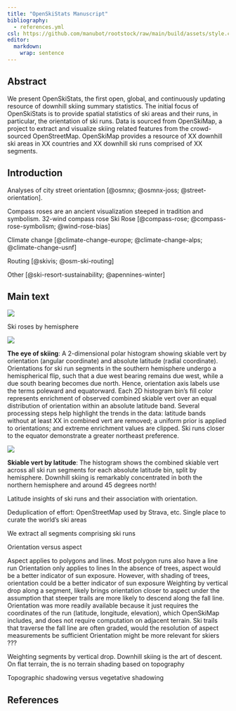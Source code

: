 ```yaml
---
title: "OpenSkiStats Manuscript"
bibliography:
  - references.yml
csl: https://github.com/manubot/rootstock/raw/main/build/assets/style.csl
editor:
  markdown:
    wrap: sentence
---
```


## Abstract

We present OpenSkiStats, the first open, global, and continuously updating resource of downhill skiing summary statistics.
The initial focus of OpenSkiStats is to provide spatial statistics of ski areas and their runs, in particular, the orientation of ski runs.
Data is sourced from OpenSkiMap, a project to extract and visualize skiing related features from the crowd-sourced OpenStreetMap.
OpenSkiMap provides a resource of XX downhill ski areas in XX countries and XX downhill ski runs comprised of XX segments.

## Introduction

Analyses of city street orientation [@osmnx; @osmnx-joss; @street-orientation].

Compass roses are an ancient visualization steeped in tradition and symbolism.
32-wind compass rose Ski Rose [@compass-rose; @compass-rose-symbolism; @wind-rose-bias]

Climate change [@climate-change-europe; @climate-change-alps; @climate-change-usnf]

Routing [@skivis; @osm-ski-routing]

Other [@ski-resort-sustainability; @apennines-winter]

## Main text

::: {#fig-hemisphere-roses}
![](../images/hemisphere_roses.svg)

Ski roses by hemisphere
:::

::::: {#fig-latitude-panel layout="[75,25]"}
::: {#fig-eye}
![](../images/bearing_by_latitude_eye.svg)

**The eye of skiing**:
A 2-dimensional polar histogram showing skiable vert by orientation (angular coordinate) and absolute latitude (radial coordinate).
Orientations for ski run segments in the southern hemisphere undergo a hemispherical flip, such that a due west bearing remains due west, while a due south bearing becomes due north.
Hence, orientation axis labels use the terms poleward and equatorward.
Each 2D histogram bin's fill color represents enrichment of observed combined skiable vert over an equal distribution of orientation within an absolute latitude band.
Several processing steps help highlight the trends in the data:
latitude bands without at least XX in combined vert are removed;
a uniform prior is applied to orientations;
and extreme enrichment values are clipped.
Ski runs closer to the equator demonstrate a greater northeast preference.
:::

::: {#fig-latitude}
![](../images/latitude_histogram.svg)

**Skiable vert by latitude**:
The histogram shows the combined skiable vert across all ski run segments for each absolute latitude bin, split by hemisphere.
Downhill skiing is remarkably concentrated in both the northern hemisphere and around 45 degrees north!
:::

Latitude insights of ski runs and their association with orientation.
:::::

Deduplication of effort: OpenStreetMap used by Strava, etc.
Single place to curate the world's ski areas

We extract all segments comprising ski runs

Orientation versus aspect

Aspect applies to polygons and lines.
Most polygon runs also have a line run Orientation only applies to lines In the absence of trees, aspect would be a better indicator of sun exposure.
However, with shading of trees, orientation could be a better indicator of sun exposure Weighting by vertical drop along a segment, likely brings orientation closer to aspect under the assumption that steeper trails are more likely to descend along the fall line.
Orientation was more readily available because it just requires the coordinates of the run (latitude, longitude, elevation), which OpenSkiMap includes, and does not require computation on adjacent terrain.
Ski trails that traverse the fall line are often graded, would the resolution of aspect measurements be sufficient Orientation might be more relevant for skiers ???

Weighting segments by vertical drop.
Downhill skiing is the art of descent.
On flat terrain, the is no terrain shading based on topography

Topographic shadowing versus vegetative shadowing

## References

::: {#refs}
:::